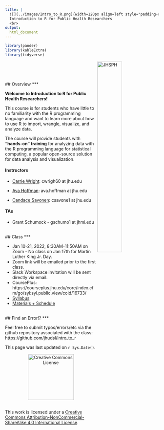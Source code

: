 ```yaml
---
title: |
  ![](../images/Intro_to_R.png){width=120px align=left style="padding-right: 20px"}
  Introduction to R for Public Health Researchers
  <br>
output:
  html_document
---
```


```r
library(pander)
library(kableExtra)
library(tidyverse)
```

<a href="http://www.jhsph.edu/"><img alt = "JHSPH" align="right" src="../images/bloomberg.logo.small.horizontal.blue.png" style="width:40%"/></a>
<br>
<br>

<br>
## Overview
***

**Welcome to Introduction to R for Public Health Researchers!**  

This course is for students who have little to no familiarity with the R programming language and want to learn more about how to use R to import, wrangle, visualize, and analyze data.

The course will provide students with **“hands-on” training** for analyzing data with the R programming language for statistical computing, a popular open-source solution for data analysis and visualization.  

#### Instructors

* [Carrie Wright](https://carriewright11.github.io/): cwrigh60 at jhu.edu

* [Ava Hoffman](https://www.avahoffman.com/): ava.hoffman at jhu.edu

* [Candace Savonen](https://www.cansavvy.com/): csavone1 at jhu.edu

#### TAs

* Grant Schumock - gschumo1 at jhmi.edu

<br>
## Class
***

* Jan 10-21, 2022, 8:30AM-11:50AM on Zoom  - No class on Jan 17th for Martin Luther King Jr. Day.
* Zoom link will be emailed prior to the first class.
* Slack Workspace invitation will be sent directly via email.
* CoursePlus: https://courseplus.jhu.edu/core/index.cfm/go/syl:syl.public.view/coid/16733/ 
* [Syllabus](syllabus.html)
* [Materials + Schedule](materials_schedule.html)

<br>
## Find an Error!?
***

Feel free to submit typos/errors/etc via the github repository associated with the class: 
https://github.com/jhudsl/intro_to_r

This page was last updated on `r Sys.Date()`.

<p style="text-align:center;"><a rel="license" href="http://creativecommons.org/licenses/by-nc-sa/4.0/"><img alt="Creative Commons License" style="border-width:0" src="https://live.staticflickr.com/4557/26350808799_6f9c8bcaa2_b.jpg" height="150"/> </a> </p><br />This work is licensed under a <a rel="license" href="http://creativecommons.org/licenses/by-nc-sa/4.0/">Creative Commons Attribution-NonCommercial-ShareAlike 4.0 International License</a>.
